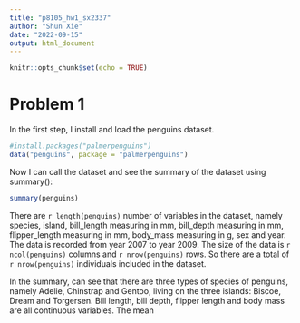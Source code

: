 ```yaml
---
title: "p8105_hw1_sx2337"
author: "Shun Xie"
date: "2022-09-15"
output: html_document
---
```


```r
knitr::opts_chunk$set(echo = TRUE)
```


# Problem 1

In the first step, I install and load the penguins dataset.

```r
#install.packages("palmerpenguins")
data("penguins", package = "palmerpenguins")
```

Now I can call the dataset and see the summary of the dataset using summary():

```r
summary(penguins)
```


There are ```r length(penguins)``` number of variables in the dataset, namely species, island, bill_length measuring in mm, bill_depth measuring in mm, flipper_length measuring in mm, body_mass measuring in g, sex and year. The data is recorded from year 2007 to year 2009. The size of the data is ```r ncol(penguins)``` columns and ```r nrow(penguins)``` rows. So there are a total of ```r nrow(penguins)``` individuals included in the dataset.

In the summary, can see that there are three types of species of penguins, namely Adelie, Chinstrap and Gentoo, living on the three islands: Biscoe, Dream and Torgersen. Bill length, bill depth, flipper length and body mass are all continuous variables. The mean
